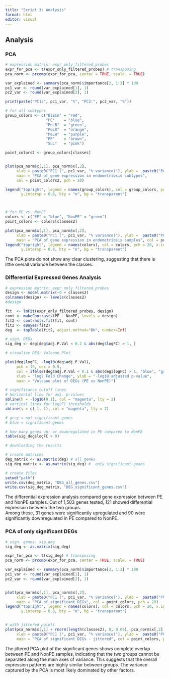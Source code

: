 ```yaml
---
title: "Script 3: Analysis"
format: html
editor: visual
---
```


## Analysis

### PCA

```r
# expression matrix: expr_only_filtered_probes
expr_for_pca <- t(expr_only_filtered_probes) # transposing
pca_norm <- prcomp(expr_for_pca, center = TRUE, scale. = TRUE)

var_explained <- summary(pca_norm)$importance[2, 1:2] * 100
pc1_var <- round(var_explained[1], 1)
pc2_var <- round(var_explained[2], 1)

print(paste("PC1:", pc1_var, "%", "PC2:", pc2_var, "%"))
```

```r
# for all subtypes
group_colors <- c("DiEIn" = "red",
                  "PE"    = "blue",
                  "PeLB"  = "green",
                  "PeLR"  = "orange",
                  "PeLW"  = "purple",
                  "PP"    = "brown",
                  "SuL"   = "pink")

point_colors2 <- group_colors[classes]


plot(pca_norm$x[,1], pca_norm$x[,2],
     xlab = paste0("PC1 (", pc1_var, "% variance)"), ylab =  paste0("PC2 (", pc2_var, "% variance)"),
     main = "PCA of gene expression in endometriosis subtypes",
     col = point_colors2, pch = 20)

legend("topright", legend = names(group_colors), col = group_colors, pch = 20, x.intersp = 0.6,
       y.intersp = 0.8, bty = "n", bg = "transparent")



# for PE vs. NonPE
colors <- c("PE" = "blue", "NonPE" = "green")
point_colors <- colors[classes2]

plot(pca_norm$x[,1], pca_norm$x[,2],
     xlab = paste0("PC1 (", pc1_var, "% variance)"), ylab =  paste0("PC2 (", pc2_var, "% variance)"),
     main = "PCA of gene expression in endometriosis samples", col = point_colors, pch = 20)
legend("topright", legend = names(colors), col = colors, pch = 20, x.intersp = 0.6,
       y.intersp = 0.8, bty = "n", bg = "transparent")
```

The PCA plots do not show any clear clustering, suggesting that there is little overall variance between the classes.

### Differential Expressed Genes Analysis

```r
# expression matrix: expr_only_filtered_probes
design <- model.matrix(~0 + classes2)
colnames(design) <- levels(classes2)
#design

fit  <- lmFit(expr_only_filtered_probes, design)
cont <- makeContrasts(PE - NonPE, levels = design)
fit2 <- contrasts.fit(fit, cont)
fit2 <- eBayes(fit2)        
deg  <- topTable(fit2, adjust.method="BH", number=Inf)

# sign. DEGs
sig_deg <- deg[deg$adj.P.Val < 0.1 & abs(deg$logFC) > 1, ]
```

```r
# visualize DEG: Volcano Plot

plot(deg$logFC, -log10(deg$adj.P.Val),
     pch = 19, cex = 0.5,
     col = ifelse(deg$adj.P.Val < 0.1 & abs(deg$logFC) > 1, "blue", "grey"),
     xlab = "log2 Fold Change", ylab = "-log10 adjusted p-value",
     main = "Volcano plot of DEGs (PE vs NonPE)")

# significance cutoff lines
# horizontal line for adj. p-values
abline(h = -log10(0.1), col = "magenta", lty = 2)
# vertical lines for log2FC thresholds
abline(v = c(-1, 1), col = "magenta", lty = 2)
```

```r
# grey = not significant genes
# blue = significant genes

# how many genes up- or downregulated in PE compared to NonPE
table(sig_deg$logFC > 0)
```

```r
# downloading the results

# create matrices
deg_matrix <- as.matrix(deg) # all genes
sig_deg_matrix <- as.matrix(sig_deg) #  only significant genes

# create files
setwd("path")
write.csv(deg_matrix, "DEG_all_genes.csv")
write.csv(sig_deg_matrix, "DEG_significant_genes.csv")
```

The differential expression analysis compared gene expression between PE and NonPE samples. Out of 1,503 genes tested, 121 showed differential expression between the two groups.\
Among these, 31 genes were significantly upregulated and 90 were significantly downregulated in PE compared to NonPE.

### PCA of only significant DEGs

```r
# sign. genes: sig_deg
sig_deg <- as.matrix(sig_deg)

expr_for_pca <- t(sig_deg) # transposing
pca_norm <- prcomp(expr_for_pca, center = TRUE, scale. = TRUE)

var_explained <- summary(pca_norm)$importance[2, 1:2] * 100
pc1_var <- round(var_explained[1], 1)
pc2_var <- round(var_explained[2], 1)


plot(pca_norm$x[,1], pca_norm$x[,2],
     xlab = paste0("PC1 (", pc1_var, "% variance)"), ylab =  paste0("PC2 (", pc2_var, "% variance)"),
     main = "PCA of significant DEGs", col = point_colors, pch = 20)
legend("topright", legend = names(colors), col = colors, pch = 20, x.intersp = 0.6,
       y.intersp = 0.8, bty = "n", bg = "transparent")


# with jittered points
plot(pca_norm$x[,1] + rnorm(length(classes2), 0, 0.05), pca_norm$x[,2] + rnorm(length(classes2), 0, 0.05),
     xlab = paste0("PC1 (", pc1_var, "% variance)"), ylab =  paste0("PC2 (", pc2_var, "% variance)"),
     main = "PCA of significant DEGs - jittered", col = point_colors, pch = 19, cex = 1.5)
```

The jittered PCA plot of the significant genes shows complete overlap between PE and NonPE samples, indicating that the two groups cannot be separated along the main axes of variance. This suggests that the overall expression patterns are highly similar between groups. The variance captured by the PCA is most likely dominated by other factors.
